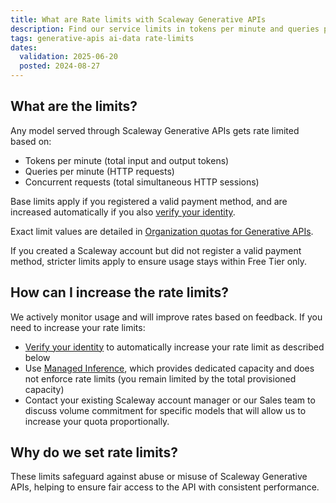 ```yaml
---
title: What are Rate limits with Scaleway Generative APIs
description: Find our service limits in tokens per minute and queries per minute
tags: generative-apis ai-data rate-limits
dates:
  validation: 2025-06-20
  posted: 2024-08-27
---
```


## What are the limits?

Any model served through Scaleway Generative APIs gets rate limited based on:
- Tokens per minute (total input and output tokens)
- Queries per minute (HTTP requests)
- Concurrent requests (total simultaneous HTTP sessions)

Base limits apply if you registered a valid payment method, and are increased automatically if you also [verify your identity](/account/how-to/verify-identity/).

Exact limit values are detailed in [Organization quotas for Generative APIs](/organizations-and-projects/additional-content/organization-quotas/#generative-apis).

<Message type="tip">
If you created a Scaleway account but did not register a valid payment method, stricter limits apply to ensure usage stays within Free Tier only.
</Message>

## How can I increase the rate limits?

We actively monitor usage and will improve rates based on feedback.
If you need to increase your rate limits:
- [Verify your identity](/account/how-to/verify-identity/) to automatically increase your rate limit as described below
- Use [Managed Inference](https://account.scaleway.com/?service=elementsinference/deployments), which provides dedicated capacity and does not enforce rate limits (you remain limited by the total provisioned capacity)
- Contact your existing Scaleway account manager or our Sales team to discuss volume commitment for specific models that will allow us to increase your quota proportionally.

## Why do we set rate limits?

These limits safeguard against abuse or misuse of Scaleway Generative APIs, helping to ensure fair access to the API with consistent performance.
